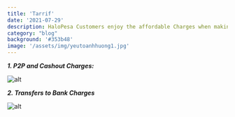 ```yaml
---
title: 'Tarrif'
date: '2021-07-29'
description: HaloPesa Customers enjoy the affordable Charges when making various HaloPesa transactions.
category: "blog"
background: '#353b48'
image: '/assets/img/yeutoanhhuong1.jpg'
---
```


**_1. P2P and Cashout Charges:_**

![alt](https://i.imgur.com/JSipeLy.png)


**_2.	Transfers to Bank Charges_**


![alt](https://i.imgur.com/4vVnVOF.png)
